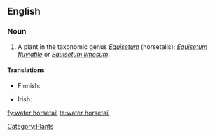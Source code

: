 ==English==

===Noun===
{{en-noun|sg=[[water]] [[horsetail]]}}

# A plant in the taxonomic genus ''[[Equisetum]]'' (horsetails); ''[[Equisetum fluviatile]]'' or ''[[Equisetum limosum]]''.

====Translations====
{{trans-top|plant}}
*Finnish: {{t+|fi|järvikorte}}
{{trans-mid}}
* Irish: {{t|ga|scuab eich uisce|f}}
{{trans-bottom}}

[[Category:Plants]]

[[fy:water horsetail]]
[[ta:water horsetail]]